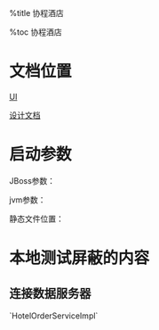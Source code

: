 
%title 协程酒店

%toc 协程酒店

= 文档位置 =

[[https://hpfs01.handpay.com.cn:8443/svn/HandpayDocument/Product Doc/01. 99无限/|UI]]

[[https://hpfs01.handpay.com.cn:8443/svn/HandpayDocument/Handpay Project/酒店预订-携程|设计文档]]

= 启动参数 =

JBoss参数：

{{{class="brush: bash"
-c handpay-ctrip  # 实例名
}}}

jvm参数：

{{{class="brush: bash"
-Denv_path=ctrip-qiwei  # 配置名包含dubbo组名（不要重名）
-Denv.num=15            # dubbo 名
}}}

静态文件位置：

{{{class="brush: bash"
cd /cygdrive/d/server/jboss-5.1.0.GA-hotel/server/handpay-ctrip/deploy/ROOT.war/hotel-ctrip/mall/wap/js/min/iphone/hotel
}}}

= 本地测试屏蔽的内容 =

== 连接数据服务器 ==

`HotelOrderServiceImpl`

{{{class="brush: bash"
	public void afterPropertiesSet() throws Exception {
		// 别提交！！！
//		DataListener listener = new DataListener();
//		listener.setServer(dataServer);
//		listener.listener(HotelUtils.getAppCode(), DC_AREA_ORDER_SYNC,new OrderStatusCallBack());
	}
}}}
